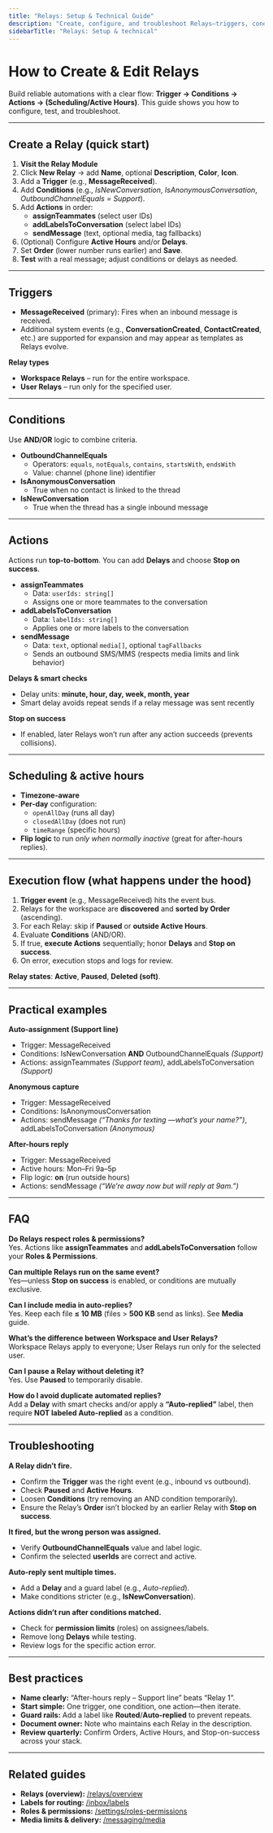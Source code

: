 ```yaml
---
title: "Relays: Setup & Technical Guide"
description: "Create, configure, and troubleshoot Relays—triggers, conditions, actions, schedules, examples, FAQ."
sidebarTitle: "Relays: Setup & technical"
---
```


# How to Create & Edit Relays

Build reliable automations with a clear flow: **Trigger → Conditions → Actions → (Scheduling/Active Hours)**. This guide shows you how to configure, test, and troubleshoot.

---

## Create a Relay (quick start)

1. **Visit the Relay Module**
2. Click **New Relay** → add **Name**, optional **Description**, **Color**, **Icon**.
3. Add a **Trigger** (e.g., **MessageReceived**).
4. Add **Conditions** (e.g., _IsNewConversation_, _IsAnonymousConversation_, _OutboundChannelEquals = Support_).
5. Add **Actions** in order:
   - **assignTeammates** (select user IDs)
   - **addLabelsToConversation** (select label IDs)
   - **sendMessage** (text, optional media, tag fallbacks)
6. (Optional) Configure **Active Hours** and/or **Delays**.
7. Set **Order** (lower number runs earlier) and **Save**.
8. **Test** with a real message; adjust conditions or delays as needed.

---

## Triggers

- **MessageReceived** (primary): Fires when an inbound message is received.
- Additional system events (e.g., **ConversationCreated**, **ContactCreated**, etc.) are supported for expansion and may appear as templates as Relays evolve.

**Relay types**

- **Workspace Relays** – run for the entire workspace.
- **User Relays** – run only for the specified user.

---

## Conditions

Use **AND/OR** logic to combine criteria.

- **OutboundChannelEquals**
  - Operators: `equals`, `notEquals`, `contains`, `startsWith`, `endsWith`
  - Value: channel (phone line) identifier
- **IsAnonymousConversation**
  - True when no contact is linked to the thread
- **IsNewConversation**
  - True when the thread has a single inbound message

---

## Actions

Actions run **top-to-bottom**. You can add **Delays** and choose **Stop on success**.

- **assignTeammates**
  - Data: `userIds: string[]`
  - Assigns one or more teammates to the conversation
- **addLabelsToConversation**
  - Data: `labelIds: string[]`
  - Applies one or more labels to the conversation
- **sendMessage**
  - Data: `text`, optional `media[]`, optional `tagFallbacks`
  - Sends an outbound SMS/MMS (respects media limits and link behavior)

**Delays & smart checks**

- Delay units: **minute, hour, day, week, month, year**
- Smart delay avoids repeat sends if a relay message was sent recently

**Stop on success**

- If enabled, later Relays won’t run after any action succeeds (prevents collisions).

---

## Scheduling & active hours

- **Timezone-aware**
- **Per-day** configuration:
  - `openAllDay` (runs all day)
  - `closedAllDay` (does not run)
  - `timeRange` (specific hours)
- **Flip logic** to run _only when normally inactive_ (great for after-hours replies).

---

## Execution flow (what happens under the hood)

1. **Trigger event** (e.g., MessageReceived) hits the event bus.
2. Relays for the workspace are **discovered** and **sorted by Order** (ascending).
3. For each Relay: skip if **Paused** or **outside Active Hours**.
4. Evaluate **Conditions** (AND/OR).
5. If true, **execute Actions** sequentially; honor **Delays** and **Stop on success**.
6. On error, execution stops and logs for review.

**Relay states**: **Active**, **Paused**, **Deleted (soft)**.

---

## Practical examples

**Auto-assignment (Support line)**

- Trigger: MessageReceived
- Conditions: IsNewConversation **AND** OutboundChannelEquals _(Support)_
- Actions: assignTeammates _(Support team)_, addLabelsToConversation _(Support)_

**Anonymous capture**

- Trigger: MessageReceived
- Conditions: IsAnonymousConversation
- Actions: sendMessage _(“Thanks for texting —what’s your name?”)_, addLabelsToConversation _(Anonymous)_

**After-hours reply**

- Trigger: MessageReceived
- Active hours: Mon–Fri 9a–5p
- Flip logic: **on** (run outside hours)
- Actions: sendMessage _(“We’re away now but will reply at 9am.”)_

---

## FAQ

**Do Relays respect roles & permissions?**\
Yes. Actions like **assignTeammates** and **addLabelsToConversation** follow your **Roles & Permissions**.

**Can multiple Relays run on the same event?**\
Yes—unless **Stop on success** is enabled, or conditions are mutually exclusive.

**Can I include media in auto-replies?**\
Yes. Keep each file **≤ 10 MB** (files \> **500 KB** send as links). See **Media** guide.

**What’s the difference between Workspace and User Relays?**\
Workspace Relays apply to everyone; User Relays run only for the selected user.

**Can I pause a Relay without deleting it?**\
Yes. Use **Paused** to temporarily disable.

**How do I avoid duplicate automated replies?**\
Add a **Delay** with smart checks and/or apply a **“Auto-replied”** label, then require **NOT labeled Auto-replied** as a condition.

---

## Troubleshooting

**A Relay didn’t fire.**

- Confirm the **Trigger** was the right event (e.g., inbound vs outbound).
- Check **Paused** and **Active Hours**.
- Loosen **Conditions** (try removing an AND condition temporarily).
- Ensure the Relay’s **Order** isn’t blocked by an earlier Relay with **Stop on success**.

**It fired, but the wrong person was assigned.**

- Verify **OutboundChannelEquals** value and label logic.
- Confirm the selected **userIds** are correct and active.

**Auto-reply sent multiple times.**

- Add a **Delay** and a guard label (e.g., _Auto-replied_).
- Make conditions stricter (e.g., **IsNewConversation**).

**Actions didn’t run after conditions matched.**

- Check for **permission limits** (roles) on assignees/labels.
- Remove long **Delays** while testing.
- Review logs for the specific action error.

---

## Best practices

- **Name clearly:** “After-hours reply – Support line” beats “Relay 1”.
- **Start simple:** One trigger, one condition, one action—then iterate.
- **Guard rails:** Add a label like **Routed**/**Auto-replied** to prevent repeats.
- **Document owner:** Note who maintains each Relay in the description.
- **Review quarterly:** Confirm Orders, Active Hours, and Stop-on-success across your stack.

---

## Related guides

- **Relays (overview):** [/relays/overview](/relays/overview)
- **Labels for routing:** [/inbox/labels](/inbox/labels)
- **Roles & permissions:** [/settings/roles-permissions](/settings/roles-permissions)
- **Media limits & delivery:** [/messaging/media](/messaging/media)